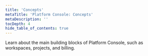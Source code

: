 ```yaml
---
title: 'Concepts'
metaTitle: 'Platform Console: Concepts'
metaDescription: ''
tocDepth: 4
hide_table_of_contents: true
---
```


<TopBlock title={frontMatter.title}>

Learn about the main building blocks of Platform Console, such as workspaces, projects, and billing.

<Subsections depth="4" />

</TopBlock>
